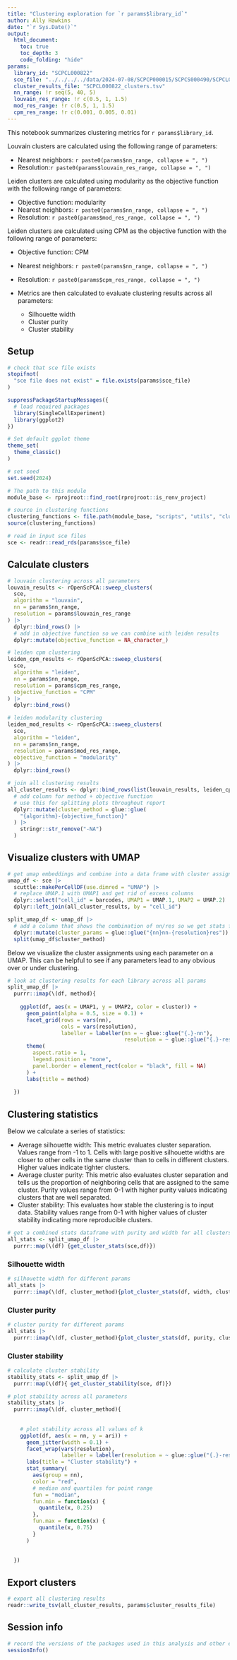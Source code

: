 ```yaml
---
title: "Clustering exploration for `r params$library_id`"
author: Ally Hawkins
date: "`r Sys.Date()`"
output:
  html_document:
    toc: true
    toc_depth: 3
    code_folding: "hide"
params:
  library_id: "SCPCL000822"
  sce_file: "../../../../data/2024-07-08/SCPCP000015/SCPCS000490/SCPCL000822_processed.rds"
  cluster_results_file: "SCPCL000822_clusters.tsv"
  nn_range: !r seq(5, 40, 5)
  louvain_res_range: !r c(0.5, 1, 1.5)
  mod_res_range: !r c(0.5, 1, 1.5)
  cpm_res_range: !r c(0.001, 0.005, 0.01)
---
```


This notebook summarizes clustering metrics for `r params$library_id`.

Louvain clusters are calculated using the following range of parameters: 

- Nearest neighbors: `r paste0(params$nn_range, collapse = ", ")`
- Resolution:`r paste0(params$louvain_res_range, collapse = ", ")`

Leiden clusters are calculated using modularity as the objective function with the following range of parameters: 

- Objective function: modularity 
- Nearest neighbors: `r paste0(params$nn_range, collapse = ", ")`
- Resolution: `r paste0(params$mod_res_range, collapse = ", ")`

Leiden clusters are calculated using CPM as the objective function with the following range of parameters: 

- Objective function: CPM 
- Nearest neighbors: `r paste0(params$nn_range, collapse = ", ")`
- Resolution: `r paste0(params$cpm_res_range, collapse = ", ")`

- Metrics are then calculated to evaluate clustering results across all parameters: 
  - Silhouette width 
  - Cluster purity 
  - Cluster stability 

## Setup

```r
# check that sce file exists
stopifnot(
  "sce file does not exist" = file.exists(params$sce_file)
)
```


```r
suppressPackageStartupMessages({
  # load required packages
  library(SingleCellExperiment)
  library(ggplot2)
})

# Set default ggplot theme
theme_set(
  theme_classic()
)

# set seed
set.seed(2024)
```


```r
# The path to this module
module_base <- rprojroot::find_root(rprojroot::is_renv_project)

# source in clustering functions
clustering_functions <- file.path(module_base, "scripts", "utils", "clustering-functions.R")
source(clustering_functions)
```


```r
# read in input sce files
sce <- readr::read_rds(params$sce_file)
```


## Calculate clusters


```r
# louvain clustering across all parameters 
louvain_results <- rOpenScPCA::sweep_clusters(
  sce,
  algorithm = "louvain",
  nn = params$nn_range,
  resolution = params$louvain_res_range
) |> 
  dplyr::bind_rows() |> 
  # add in objective function so we can combine with leiden results
  dplyr::mutate(objective_function = NA_character_)

# leiden cpm clustering
leiden_cpm_results <- rOpenScPCA::sweep_clusters(
  sce,
  algorithm = "leiden",
  nn = params$nn_range,
  resolution = params$cpm_res_range,
  objective_function = "CPM"
) |> 
  dplyr::bind_rows()

# leiden modularity clustering
leiden_mod_results <- rOpenScPCA::sweep_clusters(
  sce,
  algorithm = "leiden",
  nn = params$nn_range,
  resolution = params$mod_res_range,
  objective_function = "modularity"
) |> 
  dplyr::bind_rows()
```


```r
# join all clustering results 
all_cluster_results <- dplyr::bind_rows(list(louvain_results, leiden_cpm_results, leiden_mod_results)) |> 
  # add column for method + objective function 
  # use this for splitting plots throughout report
  dplyr::mutate(cluster_method = glue::glue(
    "{algorithm}-{objective_function}"
  ) |> 
    stringr::str_remove("-NA")
  )
```


## Visualize clusters with UMAP

```r
# get umap embeddings and combine into a data frame with cluster assignments
umap_df <- sce |>
  scuttle::makePerCellDF(use.dimred = "UMAP") |>
  # replace UMAP.1 with UMAP1 and get rid of excess columns
  dplyr::select("cell_id" = barcodes, UMAP1 = UMAP.1, UMAP2 = UMAP.2) |>
  dplyr::left_join(all_cluster_results, by = "cell_id")

split_umap_df <- umap_df |> 
  # add a column that shows the combination of nn/res so we get stats for each unique combo of params 
  dplyr::mutate(cluster_params = glue::glue("{nn}nn-{resolution}res")) |> 
  split(umap_df$cluster_method)
```


Below we visualize the cluster assignments using each parameter on a UMAP. 
This can be helpful to see if any parameters lead to any obvious over or under clustering. 

```r
# look at clustering results for each library across all params
split_umap_df |> 
  purrr::imap(\(df, method){
    
    ggplot(df, aes(x = UMAP1, y = UMAP2, color = cluster)) +
      geom_point(alpha = 0.5, size = 0.1) +
      facet_grid(rows = vars(nn),
                 cols = vars(resolution),
                 labeller = labeller(nn = ~ glue::glue("{.}-nn"),
                                     resolution = ~ glue::glue("{.}-res"))) +
      theme(
        aspect.ratio = 1,
        legend.position = "none", 
        panel.border = element_rect(color = "black", fill = NA)
      ) +
      labs(title = method)
    
  })
```


## Clustering statistics 

Below we calculate a series of statistics: 

- Average silhouette width: This metric evaluates cluster separation. 
Values range from -1 to 1.
Cells with large positive silhouette widths are closer to other cells in the same cluster than to cells in different clusters. 
Higher values indicate tighter clusters.
- Average cluster purity: This metric also evaluates cluster separation and tells us the proportion of neighboring cells that are assigned to the same cluster. 
Purity values range from 0-1 with higher purity values indicating clusters that are well separated. 
- Cluster stability: This evaluates how stable the clustering is to input data. 
Stability values range from 0-1 with higher values of cluster stability indicating more reproducible clusters. 

```r
# get a combined stats dataframe with purity and width for all clusters
all_stats <- split_umap_df |> 
  purrr::map(\(df) {get_cluster_stats(sce,df)})
```

### Silhouette width

```r
# silhouette width for different params
all_stats |> 
  purrr::imap(\(df, cluster_method){plot_cluster_stats(df, width, cluster_method)})
```

### Cluster purity 

```r
# cluster purity for different params
all_stats |> 
  purrr::imap(\(df, cluster_method){plot_cluster_stats(df, purity, cluster_method)})
```

### Cluster stability 

```r
# calculate cluster stability
stability_stats <- split_umap_df |> 
  purrr::map(\(df){ get_cluster_stability(sce, df)})
```


```r
# plot stability across all parameters
stability_stats |> 
  purrr::imap(\(df, cluster_method){
    
    
    # plot stability across all values of k
    ggplot(df, aes(x = nn, y = ari)) +
      geom_jitter(width = 0.1) +
      facet_wrap(vars(resolution),
                 labeller = labeller(resolution = ~ glue::glue("{.}-res"))) +
      labs(title = "Cluster stability") +
      stat_summary(
        aes(group = nn),
        color = "red",
        # median and quartiles for point range
        fun = "median",
        fun.min = function(x) {
          quantile(x, 0.25)
        },
        fun.max = function(x) {
          quantile(x, 0.75)
        }
      )
    
    
  })
```

## Export clusters 

```r
# export all clustering results
readr::write_tsv(all_cluster_results, params$cluster_results_file)
```


## Session info 

```r
# record the versions of the packages used in this analysis and other environment information
sessionInfo()
```


